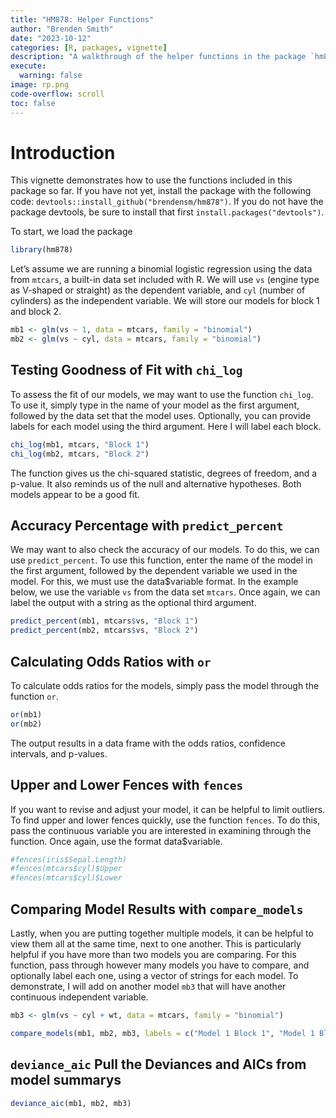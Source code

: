 ```yaml
---
title: "HM878: Helper Functions"
author: "Brenden Smith"
date: "2023-10-12"
categories: [R, packages, vignette]
description: "A walkthrough of the helper functions in the package `hm878`"
execute: 
  warning: false
image: rp.png
code-overflow: scroll
toc: false
---
```


# Introduction

This vignette demonstrates how to use the functions included in this package so far. If you have not yet, install the package with the following code: `devtools::install_github("brendensm/hm878")`. If you do not have the package devtools, be sure to install that first `install.packages("devtools")`.

To start, we load the package

```r
library(hm878)
```

Let's assume we are running a binomial logistic regression using the data from `mtcars`, a built-in data set included with R. We will use `vs` (engine type as V-shaped or straight) as the dependent variable, and `cyl` (number of cylinders) as the independent variable. We will store our models for block 1 and block 2.

```r
mb1 <- glm(vs ~ 1, data = mtcars, family = "binomial")
mb2 <- glm(vs ~ cyl, data = mtcars, family = "binomial")
```

## Testing Goodness of Fit with `chi_log`

To assess the fit of our models, we may want to use the function `chi_log`. To use it, simply type in the name of your model as the first argument, followed by the data set that the model uses. Optionally, you can provide labels for each model using the third argument. Here I will label each block.

```r
chi_log(mb1, mtcars, "Block 1")
chi_log(mb2, mtcars, "Block 2")
```

The function gives us the chi-squared statistic, degrees of freedom, and a p-value. It also reminds us of the null and alternative hypotheses. Both models appear to be a good fit.

## Accuracy Percentage with `predict_percent`

We may want to also check the accuracy of our models. To do this, we can use `predict_percent`. To use this function, enter the name of the model in the first argument, followed by the dependent variable we used in the model. For this, we must use the data\$variable format. In the example below, we use the variable `vs` from the data set `mtcars`. Once again, we can label the output with a string as the optional third argument.

```r
predict_percent(mb1, mtcars$vs, "Block 1")
predict_percent(mb2, mtcars$vs, "Block 2")
```

## Calculating Odds Ratios with `or`

To calculate odds ratios for the models, simply pass the model through the function `or`.

```r
or(mb1)
or(mb2)
```

The output results in a data frame with the odds ratios, confidence intervals, and p-values.

## Upper and Lower Fences with `fences`

If you want to revise and adjust your model, it can be helpful to limit outliers. To find upper and lower fences quickly, use the function `fences`. To do this, pass the continuous variable you are interested in examining through the function. Once again, use the format data\$variable.

```r
#fences(iris$Sepal.Length)
#fences(mtcars$cyl)$Upper
#fences(mtcars$cyl)$Lower
```

## Comparing Model Results with `compare_models`

Lastly, when you are putting together multiple models, it can be helpful to view them all at the same time, next to one another. This is particularly helpful if you have more than two models you are comparing. For this function, pass through however many models you have to compare, and optionally label each one, using a vector of strings for each model. To demonstrate, I will add on another model `mb3` that will have another continuous independent variable.

```r
mb3 <- glm(vs ~ cyl + wt, data = mtcars, family = "binomial")

compare_models(mb1, mb2, mb3, labels = c("Model 1 Block 1", "Model 1 Block 2", "Model Block 3"))
```

## `deviance_aic` Pull the Deviances and AICs from model summarys

```r
deviance_aic(mb1, mb2, mb3)
```
